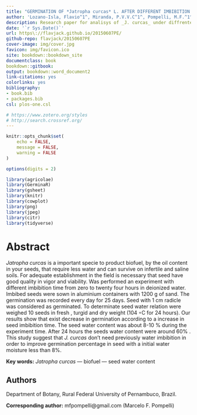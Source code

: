 ```yaml
---
title: "GERMINATION OF *Jatropha curcas* L. AFTER DIFFERENT IMBIBITION TIME"
author: 'Lozano-Isla, Flavio^1^, Miranda, P.V.V.C^1^, Pompelli, M.F.^1^*'
description: Research paper for analisys of _J. curcas_ under diffrente imbibition times
date: '`r Sys.Date()`'
url: https\://flavjack.github.io/20150607PE/
github-repo: flavjack/20150607PE
cover-image: img/cover.jpg
favicon: img/favicon.ico
site: bookdown::bookdown_site
documentclass: book
bookdown::gitbook:
output: bookdown::word_document2
link-citations: yes
colorlinks: yes
bibliography: 
- book.bib
- packages.bib
csl: plos-one.csl

# https://www.zotero.org/styles
# http://search.crossref.org/
---
```



```r

knitr::opts_chunk$set(
	echo = FALSE,
	message = FALSE,
	warning = FALSE
)

options(digits = 2)

library(agricolae)
library(GerminaR)
library(gsheet)
library(knitr)
library(cowplot)
library(png)
library(jpeg)
library(citr)
library(tidyverse)


```


# Abstract {-}

*Jatropha curcas* is a important specie to product biofuel, by the oil content in your seeds, that require less water and can survive on infertile and saline soils. For adequate establishment in the field is necessary that seed have good quality in vigor and viability. Was performed an experiment with different imbibition time from zero to twenty four hours in deionized water. Imbibed seeds were sown in aluminium containers with 1200 g of sand. The germination was recorded every day for 25 days. Seed with 1 cm radicle was considered as germinated. To determinate seed water relation were weighed 10 seeds in fresh , turgid and dry weight (104 ◦C for 24 hours). Our results show that exist decrease in germination according to a increase in seed imbibition time. The seed water content was about 8-10 % during the experiment time. After 24 hours the seeds water content were around 60% . This study suggest that *J. curcas* don’t need previously water imbibition in order to improve germination percentage in seed with a initial water moisture less than 8%.

**Key words:** *Jatropha curcas* — biofuel — seed water content


## Authors 

Department of Botany, Rural Federal University of Pernambuco, Brazil.

**Corresponding author:** mfpompelli@gmail.com (Marcelo F. Pompelli)


